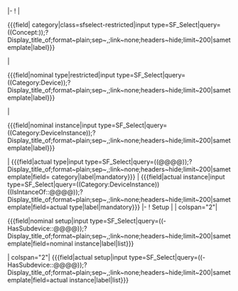 <includeonly>|-
! {{{name in form}}}
<!-- CATEGORY -->
| <div class='sfselect-restricted'><nowiki>{{{field|</nowiki>{{{template parameter}}} category<nowiki>|class=sfselect-restricted|input type=SF_Select|query=((Concept:</nowiki>{{{concept|DeviceCategory}}}<nowiki>));?Display_title_of;format~plain;sep~,;link~none;headers~hide;limit~200|sametemplate|label}}}</nowiki></div>
<!-- NOMINAL TYPE-->
| <div class='sfselect-restricted'><nowiki>{{{field|</nowiki>nominal {{{template parameter}}} type<nowiki>|restricted|input type=SF_Select|query=((Category:Device));?Display_title_of;format~plain;sep~,;link~none;headers~hide;limit~200|sametemplate|label}}}</nowiki></div>
<!-- NOMINAL INSTANCE-->
| <div class='sfselect-restricted'><nowiki>{{{field|</nowiki>nominal {{{template parameter}}} instance<nowiki>|input type=SF_Select|query=((Category:DeviceInstance));?Display_title_of;format~plain;sep~,;link~none;headers~hide;limit~200|sametemplate|label}}}</nowiki></div>
<!-- ACTUAL TYPE-->
| <nowiki>{{{field|</nowiki>actual {{{template parameter}}} type<nowiki>|input type=SF_Select|query=((@@@@));?Display_title_of;format~plain;sep~,;link~none;headers~hide;limit~200|sametemplate|field=</nowiki>{{{template parameter}}} category<nowiki>|label|mandatory}}}</nowiki>
<!-- ACTUAL INSTANCE-->
| <nowiki>{{{field|</nowiki>actual {{{template parameter}}} instance<nowiki>|input type=SF_Select|query=((Category:DeviceInstance))((IsIntanceOf::@@@@));?Display_title_of;format~plain;sep~,;link~none;headers~hide;limit~200|sametemplate|field=</nowiki>actual {{{template parameter}}} type<nowiki>|label|mandatory}}}</nowiki>
|-<!-- SETUP -->
! {{{name in form}}} Setup
|
| colspan="2"| <div class='sfselect-restricted'><nowiki>{{{field|</nowiki>nominal {{{template parameter}}} setup<nowiki>|input type=SF_Select|query=((-HasSubdevice::@@@@));?Display_title_of;format~plain;sep~,;link~none;headers~hide;limit~200|sametemplate|field=</nowiki>nominal {{{template parameter}}} instance<nowiki>|label|list}}}</nowiki></div>
| colspan="2"| <nowiki>{{{field|</nowiki>actual {{{template parameter}}} setup<nowiki>|input type=SF_Select|query=((-HasSubdevice::@@@@));?Display_title_of;format~plain;sep~,;link~none;headers~hide;limit~200|sametemplate|field=</nowiki>actual {{{template parameter}}} instance<nowiki>|label|list}}}</nowiki>
</includeonly>